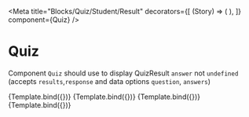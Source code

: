 
<Meta
  title="Blocks/Quiz/Student/Result"
  decorators={[
    (Story) => (
      <LearnContextDecorator>
        <Story />
      </LearnContextDecorator>
    ),
  ]}
  component={Quiz}
/>

# Quiz

Component `Quiz` should use to display QuizResult `answer` not `undefined` (accepts `results`,`response` and data options `question`, `answers`)


<Canvas>
  <Story
    name="Correct"
    args={{
      answer: { results: [true, true] },
      data: {
        response: [true, true],
      },
      content: {
        data: {
          question: 'Question ?',
          answers: [{ value: '1' }, { value: '2' }],
        },
      },
      blockId: 'Test id',
      revision: 'Test revision',
    }}
  >
    {Template.bind({})}
  </Story>
  <Story
    name="Incorrect result 1"
    args={{
      answer: { results: [true, false] },
      data: {
        response: [true, true],
      },
      content: {
        data: {
          question: 'Question ?',
          answers: [{ value: '1' }, { value: '2' }],
        },
      },
      blockId: 'Test id',
      revision: 'Test revision',
    }}
  >
    {Template.bind({})}
  </Story>
  <Story
    name="Incorrect result 2"
    args={{
      answer: { results: [false, true] },
      data: {
        response: [false, false],
      },
      content: {
        data: {
          question: 'Question ?',
          answers: [{ value: '1' }, { value: '2' }],
        },
      },
      blockId: 'Test id',
      revision: 'Test revision',
    }}
  >
    {Template.bind({})}
  </Story>
  <Story
    name="Correct (empty)"
    args={{
      answer: { results: [] },
      data: {
        response: [],
      },
      content: {
        data: {
          question: 'Question ?',
          answers: [],
        },
      },
      blockId: 'Test id',
      revision: 'Test revision',
    }}
  >
    {Template.bind({})}
  </Story>
</Canvas>
